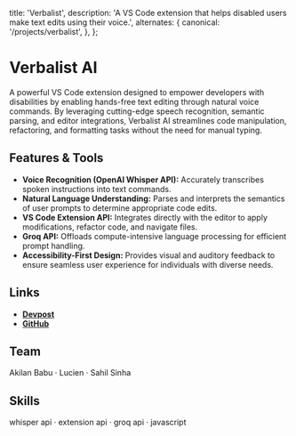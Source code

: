   title: 'Verbalist',
  description: 'A VS Code extension that helps disabled users make text edits using their voice.',
  alternates: {
    canonical: '/projects/verbalist',
  },
};

# Verbalist AI

A powerful VS Code extension designed to empower developers with disabilities by enabling hands-free text editing through natural voice commands. By leveraging cutting-edge speech recognition, semantic parsing, and editor integrations, Verbalist AI streamlines code manipulation, refactoring, and formatting tasks without the need for manual typing.

## Features & Tools

- **Voice Recognition (OpenAI Whisper API):** Accurately transcribes spoken instructions into text commands.
- **Natural Language Understanding:** Parses and interprets the semantics of user prompts to determine appropriate code edits.
- **VS Code Extension API:** Integrates directly with the editor to apply modifications, refactor code, and navigate files.
- **Groq API:** Offloads compute-intensive language processing for efficient prompt handling.
- **Accessibility-First Design:** Provides visual and auditory feedback to ensure seamless user experience for individuals with diverse needs.


## Links

- [**Devpost**](https://devpost.com/software/verbalism-ai)
- [**GitHub**](https://github.com/sayhilel/Verbalist)

## Team

Akilan Babu &middot; Lucien &middot; Sahil Sinha

## Skills

whisper api &middot; extension api &middot; groq api &middot; javascript
